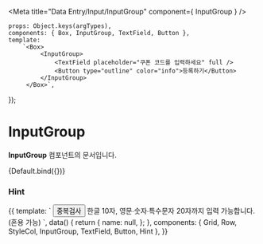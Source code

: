 
<Meta
    title="Data Entry/Input/InputGroup"
    component={ InputGroup }
/>

    props: Object.keys(argTypes),
    components: { Box, InputGroup, TextField, Button },
    template:
        `<Box>
             <InputGroup>
                 <TextField placeholder="쿠폰 코드를 입력하세요" full />
                 <Button type="outline" color="info">등록하기</Button>
             </InputGroup>
         </Box>`,
});

# InputGroup

**InputGroup** 컴포넌트의 문서입니다.

<Story name="Default" height="150px">
    {Default.bind({})}
</Story>

<ArgsTable story="Default" />

### Hint
<Canvas>
    <Story name="Hint" height="200px">
        {{
            template: `
                <Grid>
                    <Row class="mb-10">
                        <StyleCol :col-lg="4" col-gutters>
                            <InputGroup>
                                <TextField
                                    type="text"
                                    outline
                                    placeholder="닉네임"
                                    full
                                    :value.sync="name"
                                />
                                <Button
                                    color="primary"
                                    type="outline"
                                >
                                    중복검사
                                </Button>
                            </InputGroup>
                            <Hint>한글 10자, 영문∙숫자∙특수문자 20자까지 입력 가능합니다.<br v-show="isMobile">(혼용 가능)</Hint>
                        </StyleCol>
                    </Row>
                </Grid>
            `,
            data() {
                return {
                    name: null,
                };
            },
            components: { Grid, Row, StyleCol, InputGroup, TextField, Button, Hint },
        }}
    </Story>
</Canvas>
